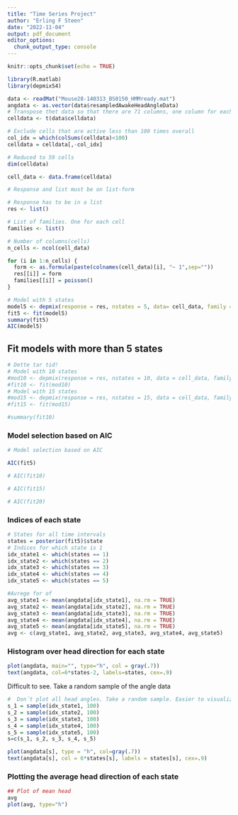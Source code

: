 ```yaml
---
title: "Time Series Project"
author: "Erling F Steen"
date: "2022-11-04"
output: pdf_document
editor_options: 
  chunk_output_type: console
---
```


```r
knitr::opts_chunk$set(echo = TRUE)
```


```r
library(R.matlab)
library(depmixS4)
```

```r
data <- readMat("Mouse28-140313_BS0150_HMMready.mat")
angdata <- as.vector(data$resampledAwakeHeadAngleData)
# Transpose thet data so that there are 71 columns, one column for each cell, and 15243 rows, one for each time interval.
celldata <- t(data$celldata)
```



```r
# Exclude cells that are active less than 100 times overall 
col_idx = which(colSums(celldata)<100)
celldata = celldata[,-col_idx]
```


```r
# Reduced to 59 cells
dim(celldata)
```

```r
cell_data <- data.frame(celldata)

# Response and list must be on list-form

# Response has to be in a list
res <- list()

# List of families. One for each cell
families <- list()

# Number of columns(cells)
n_cells <- ncol(cell_data)

for (i in 1:n_cells) {
  form <- as.formula(paste(colnames(cell_data)[i], "~ 1",sep=""))
  res[[i]] = form
  families[[i]] = poisson()
}
```

```r
# Model with 5 states
model5 <- depmix(response = res, nstates = 5, data= cell_data, family = families)
fit5 <- fit(model5)
summary(fit5)
AIC(model5)
```

## Fit models with more than 5 states

```r
# Dette tar tid!
# Model with 10 states
#mod10 <- depmix(response = res, nstates = 10, data = cell_data, family = families)
#fit10 <- fit(mod10)
# Model with 15 states
#mod15 <- depmix(response = res, nstates = 15, data = cell_data, family = families)
#fit15 <- fit(mod15)
```

```r
#summary(fit10)
```

### Model selection based on AIC

```r
# Model selection based on AIC

AIC(fit5)

# AIC(fit10)

# AIC(fit15)

# AIC(fit20)
```

### Indices of each state

```r
# States for all time intervals
states = posterior(fit5)$state
# Indices for which state is 1
idx_state1 <- which(states == 1)
idx_state2 <- which(states == 2)
idx_state3 <- which(states == 3)
idx_state4 <- which(states == 4)
idx_state5 <- which(states == 5)
```
```r
#Avrege for of  
avg_state1 <- mean(angdata[idx_state1], na.rm = TRUE)
avg_state2 <- mean(angdata[idx_state2], na.rm = TRUE)
avg_state3 <- mean(angdata[idx_state3], na.rm = TRUE)
avg_state4 <- mean(angdata[idx_state4], na.rm = TRUE)
avg_state5 <- mean(angdata[idx_state5], na.rm = TRUE)
avg <- c(avg_state1, avg_state2, avg_state3, avg_state4, avg_state5)
```


### Histogram over head direction for each state

```r
plot(angdata, main="", type="h", col = gray(.7))
text(angdata, col=6*states-2, labels=states, cex=.9)
```

Difficult to see. Take a random sample of the angle data

```r
#  Don´t plot all head angles. Take a random sample. Easier to visualize
s_1 = sample(idx_state1, 100)
s_2 = sample(idx_state2, 100)
s_3 = sample(idx_state3, 100)
s_4 = sample(idx_state4, 100)
s_5 = sample(idx_state5, 100)
s=c(s_1, s_2, s_3, s_4, s_5)
```

```r
plot(angdata[s], type = "h", col=gray(.7))
text(angdata[s], col = 6*states[s], labels = states[s], cex=.9)
```



### Plotting the average head direction of each state

```r

## Plot of mean head
avg
plot(avg, type="h")
```




